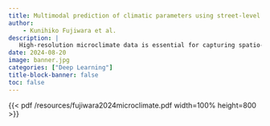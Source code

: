 ```yaml
---
title: Multimodal prediction of climatic parameters using street-level and satellite imagery
author:
    - Kunihiko Fujiwara et al.
description: |
   High-resolution microclimate data is essential for capturing spatio-temporal heterogeneity of urban climate and heat health management. However, previous studies have relied on dense measurements that require significant costs for equipment, or on physical simulations demanding intensive computational loads. As a potential alternative to these methods, we propose a multimodal deep learning model to predict microclimate at a high spatial and temporal resolution based on street-level and satellite imagery. This model consists of LSTM and ResNet-18 architectures, and predicts air temperature, relative humidity, wind speed, and global horizontal irradiance. The original article can be read online <a href="https://doi.org/10.1016/j.scs.2024.105733">here</a>.
date: 2024-08-20
image: banner.jpg
categories: ["Deep Learning"]
title-block-banner: false
toc: false
---
```


{{< pdf /resources/fujiwara2024microclimate.pdf width=100% height=800 >}}
